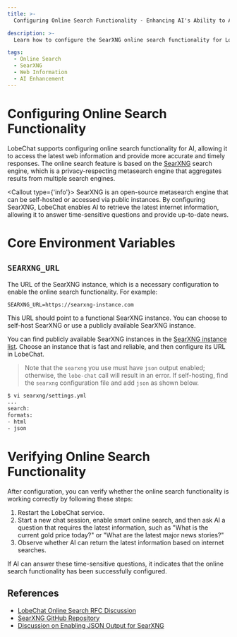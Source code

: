 ```yaml
---
title: >-
  Configuring Online Search Functionality - Enhancing AI's Ability to Access Web Information

description: >-
  Learn how to configure the SearXNG online search functionality for LobeChat, enabling AI to access the latest web information.

tags:
  - Online Search
  - SearXNG
  - Web Information
  - AI Enhancement
---
```


# Configuring Online Search Functionality

LobeChat supports configuring online search functionality for AI, allowing it to access the latest web information and provide more accurate and timely responses. The online search feature is based on the [SearXNG](https://github.com/searxng/searxng) search engine, which is a privacy-respecting metasearch engine that aggregates results from multiple search engines.

<Callout type={'info'}>
  SearXNG is an open-source metasearch engine that can be self-hosted or accessed via public
  instances. By configuring SearXNG, LobeChat enables AI to retrieve the latest internet
  information, allowing it to answer time-sensitive questions and provide up-to-date news.
</Callout>

# Core Environment Variables

## `SEARXNG_URL`

The URL of the SearXNG instance, which is a necessary configuration to enable the online search functionality. For example:

```shell
SEARXNG_URL=https://searxng-instance.com
```

This URL should point to a functional SearXNG instance. You can choose to self-host SearXNG or use a publicly available SearXNG instance.

You can find publicly available SearXNG instances in the [SearXNG instance list](https://searx.space/). Choose an instance that is fast and reliable, and then configure its URL in LobeChat.

> Note that the `searxng` you use must have `json` output enabled; otherwise, the `lobe-chat` call will result in an error. If self-hosting, find the `searxng` configuration file and add `json` as shown below.

```bash
$ vi searxng/settings.yml
...
search:
formats:
- html
- json
```

# Verifying Online Search Functionality

After configuration, you can verify whether the online search functionality is working correctly by following these steps:

1. Restart the LobeChat service.
2. Start a new chat session, enable smart online search, and then ask AI a question that requires the latest information, such as "What is the current gold price today?" or "What are the latest major news stories?"
3. Observe whether AI can return the latest information based on internet searches.

If AI can answer these time-sensitive questions, it indicates that the online search functionality has been successfully configured.

## References

- [LobeChat Online Search RFC Discussion](https://github.com/lobehub/lobe-chat/discussions/6447)
- [SearXNG GitHub Repository](https://github.com/searxng/searxng)
- [Discussion on Enabling JSON Output for SearXNG](https://github.com/searxng/searxng/discussions/3542)
